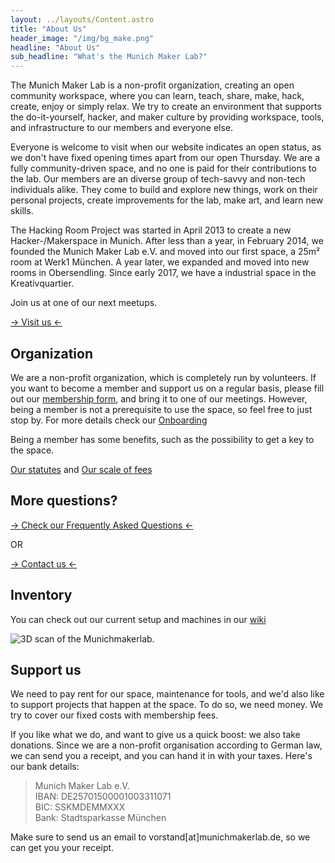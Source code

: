 ```yaml
---
layout: ../layouts/Content.astro
title: "About Us"
header_image: "/img/bg_make.png"
headline: "About Us"
sub_headline: "What's the Munich Maker Lab?"
---
```


The Munich Maker Lab is a non-profit organization, creating an open community workspace, where you can learn, teach, share, make, hack, create, enjoy or simply relax. We try to create an environment that supports the do-it-yourself, hacker, and maker culture by providing workspace, tools, and infrastructure to our members and everyone else.

Everyone is welcome to visit when our website indicates an open status, as we don't have fixed opening times apart from our open Thursday. We are a fully community-driven space, and no one is paid for their contributions to the lab. 
Our members are an diverse group of tech-savvy and non-tech individuals alike. They come to build and explore new things, work on their personal projects, create improvements for the lab, make art, and learn new skills.

The Hacking Room Project was started in April 2013 to create a new Hacker-/Makerspace in Munich. After less than a year, in February 2014, we founded the Munich Maker Lab e.V. and moved into our first space, a 25m² room at Werk1 München. A year later, we expanded and moved into new rooms in Obersendling. Since early 2017, we have a  industrial space in the Kreativquartier.

Join us at one of our next meetups.

[→ Visit us ← ](visit)

## Organization

We are a non-profit organization, which is completely run by volunteers. If you want to become a member and support us on a regular basis, please fill out our [membership form](https://wiki.munichmakerlab.de/images/6/62/Membership_Form_2024.pdf), 
and bring it to one of our meetings. However, being a member is not a prerequisite to use the space, so feel free to just stop by.
For more details check our [Onboarding](https://wiki.munichmakerlab.de/wiki/Onboarding)

Being a member has some benefits, such as the possibility to get a 
key to the space. 


[Our statutes](statutes)  and [Our scale of fees](scaleoffees)

## More questions?

[→ Check our Frequently Asked Questions ←](https://wiki.munichmakerlab.de/wiki/Frequently_Asked_Questions)

OR

[→ Contact us ←](contact)


## Inventory

You can check out our current setup and machines in our [wiki](https://wiki.munichmakerlab.de)

![3D scan of the Munichmakerlab.](../assets/3d_lab.jpg)


## Support us

We need to pay rent for our space, maintenance for tools, and we'd also like 
to support projects that happen at the space. To do so, we need money. We try 
to cover our fixed costs with membership fees.

If you like what we do, and want to give us a quick boost: we also take 
donations. Since we are a non-profit organisation according to German law, we 
can send you a receipt, and you can hand it in with your taxes. Here's our 
bank details:

> Munich Maker Lab e.V.  
> IBAN: DE25701500001003311071  
> BIC: SSKMDEMMXXX  
> Bank: Stadtsparkasse München

Make sure to send us an email to vorstand[at]munichmakerlab.de, 
so we can get you your receipt.
